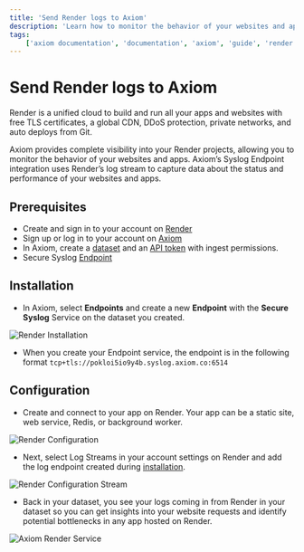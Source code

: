 ```yaml
---
title: 'Send Render logs to Axiom'
description: 'Learn how to monitor the behavior of your websites and apps, and capture data about the status and performance of your websites and apps.'
tags:
    ['axiom documentation', 'documentation', 'axiom', 'guide', 'render', 'render logs', 'syslog endpoint', 'render log stream']
---
```


# Send Render logs to Axiom

Render is a unified cloud to build and run all your apps and websites with free TLS certificates, a global CDN, DDoS protection, private networks, and auto deploys from Git.

Axiom provides complete visibility into your Render projects, allowing you to monitor the behavior of your websites and apps. Axiom’s Syslog Endpoint integration uses Render’s log stream to capture data about the status and performance of your websites and apps.

## Prerequisites

- Create and sign in to your account on [Render](https://dashboard.render.com/)
- Sign up or log in to your account on [Axiom](https://app.axiom.co/)
- In Axiom, create a [dataset](/docs/reference/datasets) and an [API token](/docs/reference/tokens) with ingest permissions.
- Secure Syslog [Endpoint](/docs/endpoints/introduction)

## Installation

- In Axiom, select **Endpoints** and create a new **Endpoint** with the **Secure Syslog** Service on the dataset you created.

![Render Installation](/doc-assets/shots/render-install.png)

- When you create your Endpoint service, the endpoint is in the following format `tcp+tls://pokloi5io9y4b.syslog.axiom.co:6514`

## Configuration

- Create and connect to your app on Render. Your app can be a static site, web service, Redis, or background worker.

![Render Configuration](/doc-assets/shots/render-configuration-service.png)

- Next, select Log Streams in your account settings on Render and add the log endpoint created during [installation](/docs/send-data/render#installation).

![Render Configuration Stream](/doc-assets/shots/render-log-stream.png)

- Back in your dataset, you see your logs coming in from Render in your dataset so you can get insights into your website requests and identify potential bottlenecks in any app hosted on Render.

![Axiom Render Service](/doc-assets/shots/render-axiom-analytics.png)